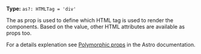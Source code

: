 **Type:** `as?: HTMLTag = 'div'`

The as prop is used to define which HTML tag is used to render the components. Based on the value, other HTML attributes are available as props too.

For a details explenation see [Polymorphic props](https://docs.astro.build/en/guides/typescript/#polymorphic-type) in the Astro documentation.
